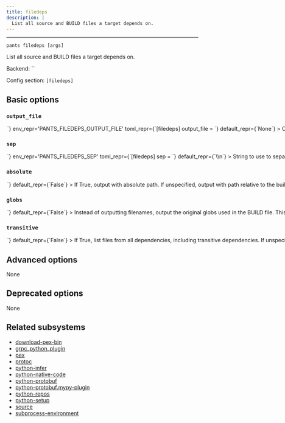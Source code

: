 ```yaml
---
title: filedeps
description: |
  List all source and BUILD files a target depends on.
---
```



---

```
pants filedeps [args]
```

List all source and BUILD files a target depends on.

Backend: <span className="color--primary">``</span>

Config section: <span className="color--primary">`[filedeps]`</span>

<span className={styles.options}>

## Basic options

### `output_file`

<Option
  cli_repr={`--filedeps-output-file=<path>`}
  env_repr='PANTS_FILEDEPS_OUTPUT_FILE'
  toml_repr={`[filedeps]
output_file = <path>`}
  default_repr={`None`}
>

Output the goal&#x27;s stdout to this file. If unspecified, outputs to stdout.

</Option>

### `sep`

<Option
  cli_repr={`--filedeps-sep=<separator>`}
  env_repr='PANTS_FILEDEPS_SEP'
  toml_repr={`[filedeps]
sep = <separator>`}
  default_repr={`\\n`}
>

String to use to separate lines in line-oriented output.

</Option>

### `absolute`

<Option
  cli_repr={`--[no-]filedeps-absolute`}
  env_repr='PANTS_FILEDEPS_ABSOLUTE'
  toml_repr={`[filedeps]
absolute = <bool>`}
  default_repr={`False`}
>

If True, output with absolute path. If unspecified, output with path relative to the build root.

</Option>

### `globs`

<Option
  cli_repr={`--[no-]filedeps-globs`}
  env_repr='PANTS_FILEDEPS_GLOBS'
  toml_repr={`[filedeps]
globs = <bool>`}
  default_repr={`False`}
>

Instead of outputting filenames, output the original globs used in the BUILD file. This will not include exclude globs (i.e. globs that start with `!`).

</Option>

### `transitive`

<Option
  cli_repr={`--[no-]filedeps-transitive`}
  env_repr='PANTS_FILEDEPS_TRANSITIVE'
  toml_repr={`[filedeps]
transitive = <bool>`}
  default_repr={`False`}
>

If True, list files from all dependencies, including transitive dependencies. If unspecified, only list files from the target.

</Option>

## Advanced options

None

## Deprecated options

None

## Related subsystems

- [download-pex-bin](../subsystems/download-pex-bin.mdx)
- [grpc_python_plugin](../subsystems/grpc_python_plugin.mdx)
- [pex](../subsystems/pex.mdx)
- [protoc](../subsystems/protoc.mdx)
- [python-infer](../subsystems/python-infer.mdx)
- [python-native-code](../subsystems/python-native-code.mdx)
- [python-protobuf](../subsystems/python-protobuf.mdx)
- [python-protobuf.mypy-plugin](../subsystems/python-protobuf.mypy-plugin.mdx)
- [python-repos](../subsystems/python-repos.mdx)
- [python-setup](../subsystems/python-setup.mdx)
- [source](../subsystems/source.mdx)
- [subprocess-environment](../subsystems/subprocess-environment.mdx)

</span>
